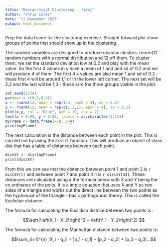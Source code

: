 ```yaml
---
title: "Hierarchical Clustering - first"
author: "Chris coles"
date: "11 November 2015"
output: html_document
---
```


Prep the data frame for the clustering exercise. Straight forward plot show groups of points that should show up in the clustering.

The random variables are designed to produce obvious clusters. rnorm(12 - random numbers with a normal disrtibution and 12 off them. To cluster them, we set the standard deviation low at 0.2 and play with the mean value. So the first 4 values in y have a mean of 1 and and sd of 0.2 and we will produce 4 of them. The first 4 x values are also mean 1 and sd of 0.2  - these first 4 will be around 1,1 or in the lower left corner. The next set will be 2,2 and the last will be 1,3 - these arre the three groups visible in the plot. 

```r

set.seed(1234)
par(mar = c(0,0,0,0))
x <- rnorm(12, mean = rep(1:3, each = 4), sd = 0.2)
y <- rnorm(12, mean = rep(c(1,2,1), each = 4), sd = 0.2)
plot(x,y, col = "blue", pch = 19, cex = 2)
text(x + 0.05, y + 0.05, labels = as.character(1:12))
myFrame <- data.frame(x=x, y=y)
print(myFrame)
```

The next calculation is the distance between each point in the plot. This is carried out by using the `dist()` function. This will produce an object of class dist that has a table of distances between each point.

```r
distXY <- dist(myFrame)
print(distXY)

```

From this we can see that the distance between point 1 and point 2 is `r distXY[1]` and between point 7 and point 4 it is `r distXY[33]`. These distances are calculated using a the formula below with X and Y being the co ordinates of the poits. It is a imple equation that uses X and Y as two sides of a triangle and works out the direct line between the two points as the hyptonuse of the triangle - basic pythogourus theory. This is called the Euclidian distance. 

The formula for calculating the Euclidian distnce between two points is : 

$$\sqrt{\left(X_1 - X_2\right)^2 + \left(Y_1 - Y_2\right)^2} $$

The formula for calculating the Manhattan distance between two points is:

$$\sum_{i=1}^{n} |X_i - q_i| = |p_1 - q_1| + |p_2 - q_2| + |p_3 - q_3|...$$





